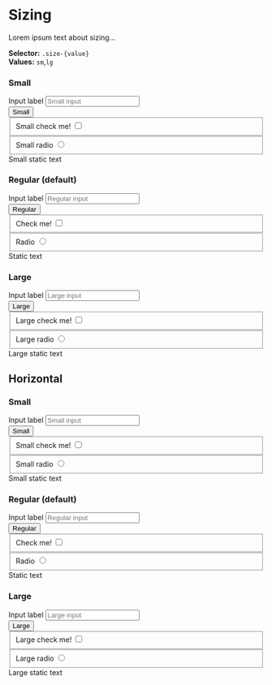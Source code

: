 
<Meta title="Components/Form/Concepts/Sizing" />

# Sizing

Lorem ipsum text about sizing...

**Selector:** `.size-{value}` <br/>
**Values:** `sm`,`lg` <br/>

### Small

<Canvas>
  <form>
    <div class="form-group">
      <label for="smInput">Input label</label>
      <input type="text" id="smInput" class="size-sm" placeholder="Small input"/>
    </div>
    <button class="size-sm">Small</button>
    <div class="form-group">
      <fieldset>
        <label class="form-control">
          <span class="form-text size-sm">Small check me!</span>
          <input class="size-sm" type="checkbox"/>
          <span></span>
        </label>
      </fieldset>
    </div>
    <div class="form-group">
      <fieldset>
        <label class="form-control">
          <span class="form-text size-sm">Small radio</span>
          <input class="size-sm" type="radio"/>
          <span></span>
        </label>
      </fieldset>
    </div>
    <span class="form-text size-sm">Small static text</span>
  </form>
</Canvas>

### Regular (default)

<Canvas>
  <form>
    <div class="form-group">
      <label for="mdInput">Input label</label>
      <input type="text" id="mdInput" placeholder="Regular input"/>
    </div>
    <button>Regular</button>
    <div class="form-group">
      <fieldset>
        <label class="form-control">
          <span class="form-text">Check me!</span>
          <input type="checkbox"/>
          <span></span>
        </label>
      </fieldset>
    </div>
    <div class="form-group">
      <fieldset>
        <label class="form-control">
          <span class="form-text">Radio</span>
          <input type="radio"/>
          <span></span>
        </label>
      </fieldset>
    </div>
    <span class="form-text">Static text</span>
  </form>
</Canvas>

### Large

<Canvas>
  <form>
    <div class="form-group">
      <label for="lgInput">Input label</label>
      <input type="text" id="lgInput" class="size-lg" placeholder="Large input"/>
    </div>
    <button class="size-lg">Large</button>
    <div class="form-group">
      <fieldset>
        <label class="form-control">
          <span class="form-text size-lg">Large check me!</span>
          <input class="size-lg" type="checkbox"/>
          <span></span>
        </label>
      </fieldset>
    </div>
    <div class="form-group">
      <fieldset>
        <label class="form-control">
          <span class="form-text size-lg">Large radio</span>
          <input class="size-lg" type="radio"/>
          <span></span>
        </label>
      </fieldset>
    </div>
    <span class="form-text size-lg">Large static text</span>
  </form>
</Canvas>


## Horizontal

### Small

<Canvas>
  <form class="horizontal">
    <div class="form-group">
      <label for="horizontalSmInput">Input label</label>
      <input type="text" id="horizontalSmInput" class="size-sm" placeholder="Small input"/>
    </div>
    <button class="size-sm">Small</button>
    <div class="form-group">
      <fieldset>
        <label class="form-control">
          <span class="form-text size-sm">Small check me!</span>
          <input class="size-sm" type="checkbox"/>
          <span></span>
        </label>
      </fieldset>
    </div>
    <div class="form-group">
      <fieldset>
        <label class="form-control">
          <span class="form-text size-sm">Small radio</span>
          <input class="size-sm" type="radio"/>
          <span></span>
        </label>
      </fieldset>
    </div>
    <span class="form-text size-sm">Small static text</span>
  </form>
</Canvas>

### Regular (default)

<Canvas>
  <form class="horizontal">
    <div class="form-group">
      <label for="horizontalMdInput">Input label</label>
      <input type="text" id="horizontalMdInput" placeholder="Regular input"/>
    </div>
    <button>Regular</button>
    <div class="form-group">
      <fieldset>
        <label class="form-control">
          <span class="form-text">Check me!</span>
          <input type="checkbox"/>
          <span></span>
        </label>
      </fieldset>
    </div>
    <div class="form-group">
      <fieldset>
        <label class="form-control">
          <span class="form-text">Radio</span>
          <input type="radio"/>
          <span></span>
        </label>
      </fieldset>
    </div>
    <span class="form-text">Static text</span>
  </form>
</Canvas>

### Large

<Canvas>
  <form class="horizontal">
    <div class="form-group">
      <label for="horizontalLgInput">Input label</label>
      <input type="text" id="horizontalLgInput" class="size-lg" placeholder="Large input"/>
    </div>
    <button class="size-lg">Large</button>
    <div class="form-group">
      <fieldset>
        <label class="form-control">
          <span class="form-text size-lg">Large check me!</span>
          <input class="size-lg" type="checkbox"/>
          <span></span>
        </label>
      </fieldset>
    </div>
    <div class="form-group">
      <fieldset>
        <label class="form-control">
          <span class="form-text size-lg">Large radio</span>
          <input class="size-lg" type="radio"/>
          <span></span>
        </label>
      </fieldset>
    </div>
    <span class="form-text size-lg">Large static text</span>
  </form>
</Canvas>

